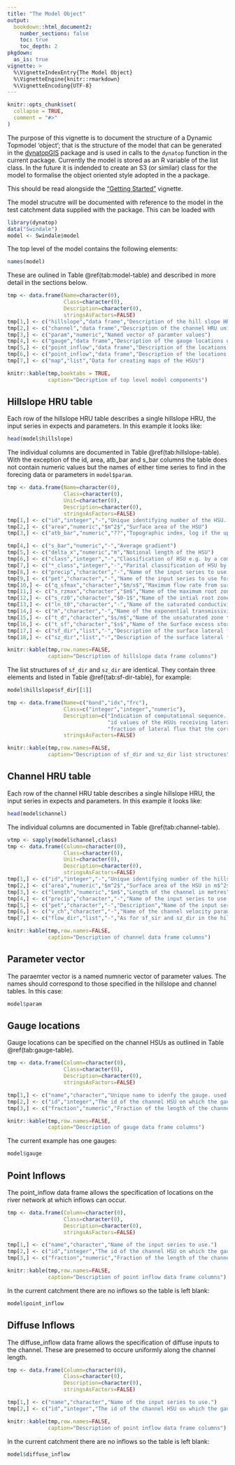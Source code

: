```yaml
---
title: "The Model Object"
output: 
  bookdown::html_document2:
    number_sections: false
    toc: true
    toc_depth: 2
pkgdown:
  as_is: true
vignette: >
  %\VignetteIndexEntry{The Model Object}
  %\VignetteEngine{knitr::rmarkdown}
  %\VignetteEncoding{UTF-8}
---
```


```r
knitr::opts_chunk$set(
  collapse = TRUE,
  comment = "#>"
)
```
The purpose of this vignette is to document the structure of a Dynamic
Topmodel 'object'; that is the structure of the model that can be generated in
the [dynatopGIS](https://waternumbers.github.io/dynatopGIS) package and is
used in calls to the ```dynatop``` function in the current package. Currently
the model is stored as an R variable of the list class. In the future it is
indended to create an S3 (or similar) class for the model to formalise the
object oriented style adopted in the a package.

This should be read alongside the ["Getting
Started"](https://waternumbers.github.io/dynatop/articles/dynatop.html) vignette.

The model strucutre will be documented with reference to the model in the test
catchment data supplied with the package. This can be loaded with

```r
library(dynatop)
data("Swindale")
model <- Swindale$model
```

The top level of the model contains the following elements:

```r
names(model)
```

These are oulined in Table \@ref(tab:model-table) and described in more detail in the sections
below.

```r
tmp <- data.frame(Name=character(0),
                  Class=character(0),
                  Description=character(0),
                  stringsAsFactors=FALSE)
tmp[1,] <- c("hillslope","data frame","Description of the hill slope HRU units")
tmp[2,] <- c("channel","data frame","Description of the channel HRU units")
tmp[3,] <- c("param","numeric","Named vector of paramter values")
tmp[4,] <- c("gauge","data frame","Description of the gauge locations on the channel network")
tmp[5,] <- c("point_inflow","data frame","Description of the locations of point inflows to the channel network")
tmp[6,] <- c("point_inflow","data frame","Description of the locations of point inflows to the channel network")
tmp[7,] <- c("map","list","Data for creating maps of the HSUs")

knitr::kable(tmp,booktabs = TRUE,
             caption="Decription of top level model components")
```

## Hillslope HRU table

Each row of the hillslope HRU table describes a single hillslope HRU, the
input series in expects and parameters. In this example it looks like:
```r
head(model$hillslope)
```

The individual columns are documented in Table \@ref(tab:hillslope-table). With the exception of the
id, area, atb_bar and s_bar columns the table does not contain numeric values
but the names of either time series to find in the forecing data or parameters
in ```model$param```.

```r
tmp <- data.frame(Name=character(0),
                  Class=character(0),
                  Unit=character(0),
                  Description=character(0),
                  stringsAsFactors=FALSE)
tmp[1,] <- c("id","integer","-","Unique identifying number of the HSU. These combined with the HSU numbers in the channel table should be unique and take values 1,2,3... gaps")
tmp[2,] <- c("area","numeric","$m^2$","Surface area of the HSU")
tmp[3,] <- c("atb_bar","numeric","??","Topographic index, log if the upslope area divided by tangent of gradient")

tmp[4,] <- c("s_bar","numeric","-","Average gradient")
tmp[5,] <- c("delta_x","numeric","m","Notional length of the HSU")
tmp[6,] <- c("class","integer","-","Classification of HSU e.g. by a combination of topographic index and rainfall input")
tmp[7,] <- c("*_class","integer","-","Parital classification of HSU by the * property e.g. atb_bar for topographic index")
tmp[8,] <- c("precip","character","-","Name of the input series to use for precipitation")
tmp[9,] <- c("pet","character","-","Name of the input series to use for potential evapotranspiration")
tmp[10,] <- c("q_sfmax","character","$m/s$","Maximum flow rate from surface to root zone")
tmp[11,] <- c("s_rzmax","character","$m$","Name of the maximum root zone depth parameter")
tmp[12,] <- c("s_rz0","character","$0-1$","Name of the intial root zone depth parameter. Expressed as fraction of maximum depth")
tmp[13,] <- c("ln_t0","character","-","Name of the saturated conductivity parameter")
tmp[14,] <- c("m","character","-","Name of the exponential transmissivity constant parameter")
tmp[15,] <- c("t_d","character","$s/m$","Name of the unsaturated zone time constant per m of saturated storage deficit parameter.")
tmp[16,] <- c("t_sf","character","$s$","Name of the Surface excess storage time constant parameter")
tmp[17,] <- c("sf_dir","list","-","Description of the surface lateral flow connections - see below")
tmp[18,] <- c("sz_dir","list","-","Description of the surface lateral flow connections - see below")

knitr::kable(tmp,row.names=FALSE,
             caption="Description of hillslope data frame columns")

```

The list structures of `sf_dir` and `sz_dir` are identical. They contain three
elements and listed in Table \@ref{tab:sf-dir-table}, for example:

```r
model$hillslope$sf_dir[[1]]
```


```r
tmp <- data.frame(Name=c("band","idx","frc"),
                  Class=c("integer","integer","numeric"),
                  Description=c("Indication of computational sequence. HSUs in band $n$ presume that those in bands $1,\\ldots,n-1$ have been solved first.",
                                "id values of the HSUs receiving lateral fluxes",
                                "fraction of lateral flux that the corresponding HSUs in idx receive"),
                  stringsAsFactors=FALSE)

knitr::kable(tmp,row.names=FALSE,
             caption="Description of sf_dir and sz_dir list structures")
```

## Channel HRU table

Each row of the channel HRU table describes a single hillslope HRU, the
input series in expects and parameters. In this example it looks like:
```r
head(model$channel)
```

The individual columns are documented in Table \@ref(tab:channel-table). 

```r
vtmp <- sapply(model$channel,class)
tmp <- data.frame(Column=character(0),
                  Class=character(0),
                  Unit=character(0),
                  Description=character(0),
                  stringsAsFactors=FALSE)
tmp[1,] <- c("id","integer","-","Unique identifying number of the hillslope HRU. These, combined with the id from the hillslope table should for consecuative integers increasing from 1.")
tmp[2,] <- c("area","numeric","$m^2$","Surface area of the HSU in m$^2$")
tmp[3,] <- c("length","numeric","$m$","Length of the channel in metres")
tmp[4,] <- c("precip","character","-","Name of the input series to use for precipitation")
tmp[5,] <- c("pet","character","-","Description","Name of the input series to use for potential evapotranspiration")
tmp[6,] <- c("v_ch","character","-","Name of the channel velocity parameter")
tmp[7,] <- c("flow_dir","list","-","As for sf_sir and sz_dir in the hillslope table with the exclusion of the band")

knitr::kable(tmp,row.names=FALSE,
             caption="Description of channel data frame columns")
```

## Parameter vector

The paraemter vector is a named numneric vector of parameter values. The names
should correspond to those specified in the hillslope and channel tables. In
this case:
```r
model$param
```

## Gauge locations
Gauge locations can be specified on the channel HSUs as outlined in Table
\@ref(tab:gauge-table). 

```r
tmp <- data.frame(Column=character(0),
                  Class=character(0),
                  Description=character(0),
                  stringsAsFactors=FALSE)

tmp[1,] <- c("name","character","Unique name to idenfy the gauge. used in the channel routing to name the output.")
tmp[2,] <- c("id","integer","The id of the channel HSU on which the gauge is sited")
tmp[3,] <- c("fraction","numeric","Fraction of the length of the channel HSU from the head where the gauge is located. A value of 1 corresponds to the foot on the channel HSU and 0 the head.")

knitr::kable(tmp,row.names=FALSE,
             caption="Description of gauge data frame columns")
```

The current example has one gauges:

```r
model$gauge
```

## Point Inflows

The point_inflow data frame allows the specification of locations on the river
network at which inflows can occur. 

```r
tmp <- data.frame(Column=character(0),
                  Class=character(0),
                  Description=character(0),
                  stringsAsFactors=FALSE)

tmp[1,] <- c("name","character","Name of the input series to use.")
tmp[2,] <- c("id","integer","The id of the channel HSU on which the gauge is sited")
tmp[3,] <- c("fraction","numeric","Fraction of the length of the channel HSU from the head where the gauge is located. A value of 1 corresponds to the foot on the channel HSU and 0 the head.")

knitr::kable(tmp,row.names=FALSE,
             caption="Description of point inflow data frame columns")
```

In the current catchment there are no inflows so the table is left blank:

```r
model$point_inflow
```

## Diffuse Inflows

The diffuse_inflow data frame allows the specification of diffuse inputs to
the channel. These are presemed to occure uniformly along the channel length. 

```r
tmp <- data.frame(Column=character(0),
                  Class=character(0),
                  Description=character(0),
                  stringsAsFactors=FALSE)

tmp[1,] <- c("name","character","Name of the input series to use.")
tmp[2,] <- c("id","integer","The id of the channel HSU on which the gauge is sited")

knitr::kable(tmp,row.names=FALSE,
             caption="Description of point inflow data frame columns")
```

In the current catchment there are no inflows so the table is left blank:

```r
model$diffuse_inflow
```

